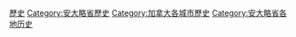[[Category:多伦多|歷史]]
[[Category:安大略省歷史|Category:安大略省歷史]]
[[Category:加拿大各城市歷史‎|Category:加拿大各城市歷史‎]]
[[Category:安大略省各地历史|Category:安大略省各地历史]]
